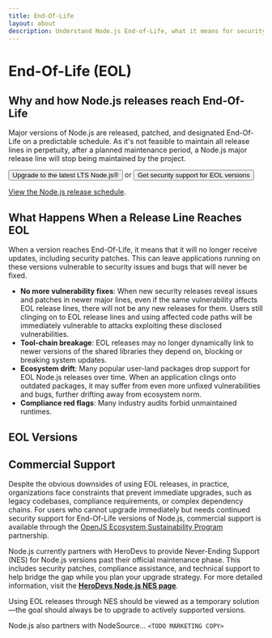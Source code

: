 ```yaml
---
title: End-Of-Life
layout: about
description: Understand Node.js End-of-Life, what it means for security, tooling, and compliance, plus EOL version details and commercial support options.
---
```


# End-Of-Life (EOL)

## Why and how Node.js releases reach End-Of-Life

Major versions of Node.js are released, patched, and designated End-Of-Life on a predictable schedule. As it's not feasible to maintain all release lines in perpetuity, after a planned maintenance period, a Node.js major release line will stop being maintained by the project.

<div className="flex flex-col items-start gap-4 xl:flex-row xl:items-center">
  <Button kind="primary" href="/download" className="flex-1">
    <span>Upgrade to the latest LTS Node.js®</span>
  </Button>
  <span>or</span>
  <Button as="a" kind="warning" href="#commercial-support" className="flex-1">
    <span>Get security support for EOL versions</span>
  </Button>
</div>

[View the Node.js release schedule](/about/releases/).

## What Happens When a Release Line Reaches EOL

When a version reaches End-Of-Life, it means that it will no longer receive updates, including security patches. This can leave applications running on these versions vulnerable to security issues and bugs that will never be fixed.

- **No more vulnerability fixes**: When new security releases reveal issues and patches in newer major lines, even if the same vulnerability affects EOL release lines, there will not be any new releases for them. Users still clinging on to EOL release lines and using affected code paths will be immediately vulnerable to attacks exploiting these disclosed vulnerabilities.
- **Tool-chain breakage**: EOL releases may no longer dynamically link to newer versions of the shared libraries they depend on, blocking or breaking system updates.
- **Ecosystem drift**: Many popular user-land packages drop support for EOL Node.js releases over time. When an application clings onto outdated packages, it may suffer from even more unfixed vulnerabilities and bugs, further drifting away from ecosystem norm.
- **Compliance red flags**: Many industry audits forbid unmaintained runtimes.

## EOL Versions

<EOLReleaseTable />

## Commercial Support

Despite the obvious downsides of using EOL releases, in practice, organizations face constraints that prevent immediate upgrades, such as legacy codebases, compliance requirements, or complex dependency chains. For users who cannot upgrade immediately but needs continued security support for End-Of-Life versions of Node.js, commercial support is available through the [OpenJS Ecosystem Sustainability Program](https://openjsf.org/blog/ecosystem-sustainability-program) partnership.

Node.js currently partners with HeroDevs to provide Never-Ending Support (NES) for Node.js versions past their official maintenance phase. This includes security patches, compliance assistance, and technical support to help bridge the gap while you plan your upgrade strategy. For more detailed information, visit the [**HeroDevs Node.js NES page**](https://nodejs.org/esp/herodevs).

Using EOL releases through NES should be viewed as a temporary solution—the goal should always be to upgrade to actively supported versions.

Node.js also partners with NodeSource... `<TODO MARKETING COPY>`
